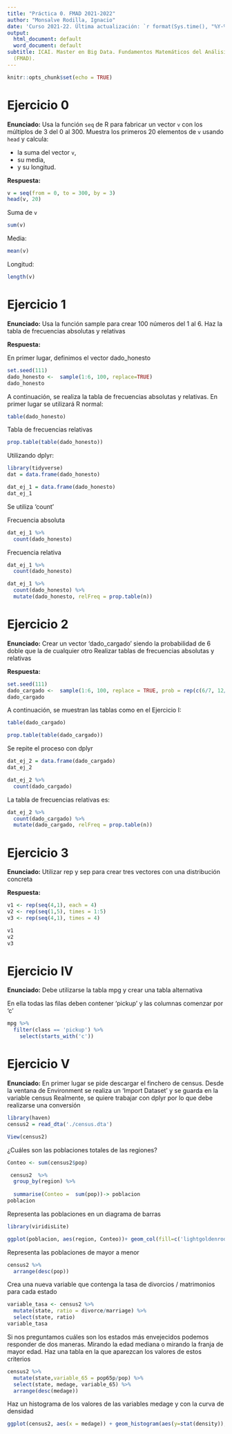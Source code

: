 ```yaml
---
title: "Práctica 0. FMAD 2021-2022"
author: "Monsalve Rodilla, Ignacio"
date: 'Curso 2021-22. Última actualización: `r format(Sys.time(), "%Y-%m-%d")`'
output:
  html_document: default
  word_document: default
subtitle: ICAI. Master en Big Data. Fundamentos Matemáticos del Análisis de Datos
  (FMAD).
---
```


```r
knitr::opts_chunk$set(echo = TRUE)
```

# Ejercicio 0 

**Enunciado:** Usa la función `seq` de R para fabricar un vector `v` con los múltiplos de 3 del 0 al 300. Muestra los primeros 20 elementos de `v` usando `head` y calcula:

+ la suma del vector `v`,
+ su media,
+ y su longitud.

**Respuesta:**

```r
v = seq(from = 0, to = 300, by = 3)
head(v, 20)
```

Suma de `v`
```r
sum(v)
```

Media:
```r
mean(v)
```

Longitud:
```r
length(v)
```


# Ejercicio 1 

**Enunciado:** Usa la función sample para crear 100 números del 1 al 6. 
Haz la tabla de frecuencias absolutas y relativas 

**Respuesta:**

En primer lugar, definimos el vector dado_honesto

```r
set.seed(111)
dado_honesto <-  sample(1:6, 100, replace=TRUE)
dado_honesto
```

A continuación, se realiza la tabla de frecuencias absolutas y relativas. 
En primer lugar se utilizará R normal:

```r
table(dado_honesto)
```
Tabla de frecuencias relativas 

```r
prop.table(table(dado_honesto))
```

Utilizando dplyr: 

```r
library(tidyverse)
dat = data.frame(dado_honesto)
```

```r
dat_ej_1 = data.frame(dado_honesto)
dat_ej_1
```


Se utiliza 'count' 

Frecuencia absoluta 

```r
dat_ej_1 %>% 
  count(dado_honesto)
```

Frecuencia relativa 



```r
dat_ej_1 %>% 
  count(dado_honesto)
```
```r
dat_ej_1 %>% 
  count(dado_honesto) %>% 
  mutate(dado_honesto, relFreq = prop.table(n))
```



# Ejercicio 2

**Enunciado:** Crear un vector 'dado_cargado' siendo la probabilidad de 6 doble que la de cualquier otro 
Realizar tablas de frecuencias absolutas y relativas


**Respuesta:** 

```r
set.seed(111)
dado_cargado <-  sample(1:6, 100, replace = TRUE, prob = rep(c(6/7, 12/7), times = c(5,1)))
dado_cargado
```

A continuación, se muestran las tablas como en el Ejercicio I: 

```r
table(dado_cargado)
```

```r
prop.table(table(dado_cargado))
```

Se repite el proceso con dplyr

```r
dat_ej_2 = data.frame(dado_cargado)
dat_ej_2
```

```r
dat_ej_2 %>% 
  count(dado_cargado)
```

La tabla de frecuencias relativas es: 

```r

dat_ej_2 %>% 
  count(dado_cargado) %>% 
  mutate(dado_cargado, relFreq = prop.table(n))
```



# Ejercicio 3 

**Enunciado:** Utilizar rep y sep para crear tres vectores con una distribución concreta 

**Respuesta:**

```r
v1 <- rep(seq(4,1), each = 4)
v2 <- rep(seq(1,5), times = 1:5)
v3 <- rep(seq(4,1), times = 4)
```

```r
v1
v2
v3
```



# Ejercicio IV

**Enunciado:** Debe utilizarse la tabla mpg y crear una tabla alternativa 

En ella todas las filas deben contener 'pickup' y las columnas comenzar por 'c'



```r
mpg %>% 
  filter(class == 'pickup') %>% 
    select(starts_with('c'))
```




# Ejercicio V

**Enunciado:** En primer lugar se pide descargar el finchero de census. 
Desde la ventana de Environment se realiza un 'Import Dataset' y se guarda en la variable census
Realmente, se quiere trabajar con dplyr por lo que debe realizarse una conversión


```r
library(haven)
census2 = read_dta('./census.dta')
```

```r
View(census2)
```


¿Cuáles son las poblaciones totales de las regiones?
```r
Conteo <- sum(census2$pop)
```


```r
 census2  %>% 
  group_by(region) %>% 
  
  summarise(Conteo =  sum(pop))-> poblacion
poblacion
```

Representa las poblaciones en un diagrama de barras

```r
library(viridisLite)
```


```r
ggplot(poblacion, aes(region, Conteo))+ geom_col(fill=c('lightgoldenrod1','coral3', 'orchid1','lightpink'))
```




Representa las poblaciones de mayor a menor 



```r
census2 %>% 
  arrange(desc(pop))
```


Crea una nueva variable que contenga la tasa de divorcios / matrimonios para cada estado 

```r
variable_tasa <- census2 %>% 
  mutate(state, ratio = divorce/marriage) %>% 
  select(state, ratio)
variable_tasa
```


Si nos preguntamos cuáles son los estados más envejecidos podemos responder de dos maneras. 
Mirando la edad mediana o mirando la franja de mayor edad. 
Haz una tabla en la que aparezcan los valores de estos criterios 




```r
census2 %>% 
  mutate(state,variable_65 = pop65p/pop) %>% 
  select(state, medage, variable_65) %>% 
  arrange(desc(medage))
```

Haz un histograma de los valores de las variables medage y con la curva de densidad 

```r
ggplot(census2, aes(x = medage)) + geom_histogram(aes(y=stat(density)), bins = 10, fill = 'darkolivegreen1') + geom_density(color='darkolivegreen3', size=2)
```






